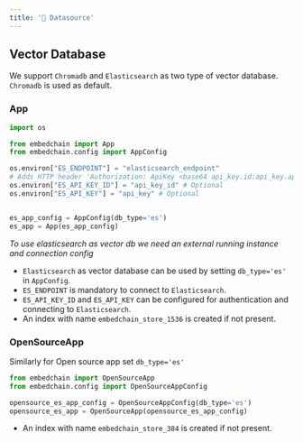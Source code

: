 ---
title: '💾 Datasource'
---

## Vector Database

We support `Chromadb` and `Elasticsearch` as two type of vector database. 
`Chromadb` is used as default.

### App
```python
import os

from embedchain import App
from embedchain.config import AppConfig

os.environ["ES_ENDPOINT"] = "elasticsearch_endpoint"
# Adds HTTP header 'Authorization: ApiKey <base64 api_key.id:api_key.api_key>'
os.environ["ES_API_KEY_ID"] = "api_key_id" # Optional
os.environ["ES_API_KEY"] = "api_key" # Optional


es_app_config = AppConfig(db_type='es')
es_app = App(es_app_config)
```
_To use elasticsearch as vector db we need an external running instance and connection config_

- `Elasticsearch` as vector database can be used by setting `db_type='es'` in `AppConfig`.
- `ES_ENDPOINT` is mandatory to connect to `Elasticsearch`. 
- `ES_API_KEY_ID` and `ES_API_KEY` can be configured for authentication and connecting to `Elasticsearch`. 
- An index with name `embedchain_store_1536` is created if not present.

### OpenSourceApp
Similarly for Open source app set `db_type='es'`
```python
from embedchain import OpenSourceApp
from embedchain.config import OpenSourceAppConfig

opensource_es_app_config = OpenSourceAppConfig(db_type='es')
opensource_es_app = OpenSourceApp(opensource_es_app_config)
```
- An index with name `embedchain_store_384` is created if not present.